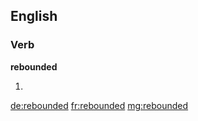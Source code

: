 ==English==

===Verb===
'''rebounded'''

# {{en-past of|rebound}}

[[de:rebounded]]
[[fr:rebounded]]
[[mg:rebounded]]